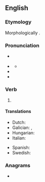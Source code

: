 ==English==

===Etymology===
Morphologically {{suffix|en|sew|n}}.

===Pronunciation===
* {{a|GA}} {{IPA|en|/soʊn/}}
* {{a|RP}} {{IPA|en|/səʊn/}}
** {{audio|en|LL-Q1860 (eng)-Vealhurl-sewn.wav|Audio (UK)}}
* {{rhymes|en|əʊn|s=1}}
* {{homophones|en|Saône|sone|sown}}

===Verb===
{{head|en|verb form}}

# {{past participle of|en|sew|nocat=1}}

====Translations====
{{trans-top|past participle of sew}}
* Dutch: {{t+|nl|genaaid}}
* Galician: {{t|gl|cosido}}, {{t|gl|coseito}}
* Hungarian: {{t|hu|varrott}}
* Italian: {{t+|it|cucito}}
{{trans-mid}}
* Spanish: {{t+|es|cosido}}
* Swedish: {{t+|sv|sydd}}
{{trans-bottom}}

===Anagrams===
* {{anagrams|en|a=ensw|news|snew|wens}}